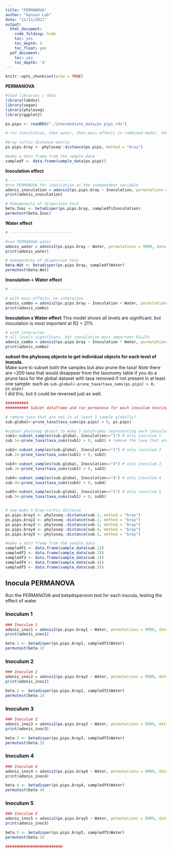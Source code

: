 ---
title: "PERMANOVA"
author: "Hynson Lab"
date: "11/11/2021"
output:
  html_document:
    code_folding: hide
    toc: yes
    toc_depth: 4
    toc_float: yes
  pdf_document:
    toc: yes
    toc_depth: '4'
---
  
```{r setup chunk, setup, warning=FALSE, message=FALSE, fig.align='center', include=FALSE}
knitr::opts_chunk$set(echo = TRUE)
```

**PERMANOVA**
```{r, fig.show='hide', warning=FALSE, message=FALSE, include=FALSE}
#load libraries / data
library(labdsv)
library(vegan)
library(phyloseq)
library(ggplot2)

ps.pips <- readRDS("./intermediate_data/ps.pips.rds")
```

```{r}
# run inoculation, then water, then main effects in combined model, then interaction

#bray curtis distance matrix
ps.pips.bray <- phyloseq::distance(ps.pips, method = "bray")

#make a data frame from the sample_data
sampledf <- data.frame(sample_data(ps.pips))
```

**Inoculation effect** 
```{r}
# ---------------------------
#run PERMANOVA for inoculation as the independent variable
adonis_inoculation = adonis2(ps.pips.bray ~ Inoculation, permutations = 9999, data = sampledf)
print(adonis_inoculation)

# Homogeneity of dispersion test
beta.Inoc <- betadisper(ps.pips.bray, sampledf$Inoculation)
permutest(beta.Inoc)
```

**Water effect** 
```{r}
# ---------------------------

#run PERMANOVA water
adonis_water = adonis2(ps.pips.bray ~ Water, permutations = 9999, data = sampledf)
print(adonis_water)

# Homogeneity of dispersion test
beta.Wat <- betadisper(ps.pips.bray, sampledf$Water)
permutest(beta.Wat)
```

**Inoculation + Water effect** 
```{r}
# ---------------------------

# with main effects, no interacton
adonis_combo = adonis2(ps.pips.bray ~ Inoculation + Water, permutations = 9999, data = sampledf, method = "bray")
print(adonis_combo)

```

**Inoculation x Water effect** 
This model shows all levels are significant, but inoculation is most important at R2 = 21%

```{r}
# with interacton
# all levels significant, but inoculation most important R2=21%
adonis_combo = adonis2(ps.pips.bray ~ Inoculation * Water, permutations = 9999, data = sampledf, method = "bray")
print(adonis_combo)


```

**subset the phyloseq objects to get individual objects for each level of inocula.**  
Make sure to subset both the samples but also prune the taxa!
*Note* there are ~200 taxa that would disappear from the taxonomy table if you do a prune taxa for the global dataset with taxa removed if not present in at least one sample: such as `sub.global<-prune_taxa(taxa_sums(ps.pips) > 0, ps.pips)`  
I did this, but it could be reversed just as well.

```{r, warning=FALSE, message=FALSE}
##########
########## Subset dataframe and run permanova for each inoculum testing for water effect

# remove taxa that are not in at least 1 sample globally?
sub.global<-prune_taxa(taxa_sums(ps.pips) > 0, ps.pips)

#subset phyloseq object to make 5 dataframes representing each inoculation treatment
sub1<-subset_samples(sub.global, Inoculation=="1") # only inoculum 1
sub.1<-prune_taxa(taxa_sums(sub1) > 0, sub1) # remove the taxa that are not in at least 1 sample of inoc. 1

sub2<-subset_samples(sub.global, Inoculation=="2") # only inoculum 2
sub.2<-prune_taxa(taxa_sums(sub1) > 0, sub2)

sub3<-subset_samples(sub.global, Inoculation=="3") # only inoculum 3
sub.3<-prune_taxa(taxa_sums(sub3) > 0, sub3)

sub4<-subset_samples(sub.global, Inoculation=="4") # only inoculum 4
sub.4<-prune_taxa(taxa_sums(sub4) > 0, sub4)

sub5<-subset_samples(sub.global, Inoculation=="5") # only inoculum 5
sub.5<-prune_taxa(taxa_sums(sub1) > 0, sub5)


# now make 5 bray-curtis distance
ps.pips.bray1 <- phyloseq::distance(sub.1, method = "bray")
ps.pips.bray2 <- phyloseq::distance(sub.2, method = "bray")
ps.pips.bray3 <- phyloseq::distance(sub.3, method = "bray")
ps.pips.bray4 <- phyloseq::distance(sub.4, method = "bray")
ps.pips.bray5 <- phyloseq::distance(sub.5, method = "bray")

#make a data frame from the sample_data
sampledf1 <- data.frame(sample_data(sub.1))
sampledf2 <- data.frame(sample_data(sub.2))
sampledf3 <- data.frame(sample_data(sub.3))
sampledf4 <- data.frame(sample_data(sub.4))
sampledf5 <- data.frame(sample_data(sub.5))
```

## Inocula PERMANOVA  
Run the PERMANOVA and betadispersion test for each inocula, testing the effect of water
  
### Inoculum 1
```{r}
### Inoculum 1
adonis_inoc1 = adonis2(ps.pips.bray1 ~ Water, permutations = 9999, data = sampledf1)
print(adonis_inoc1)

beta.1 <- betadisper(ps.pips.bray1, sampledf1$Water)
permutest(beta.1)
```

### Inoculum 2
```{r}
### Inoculum 2
adonis_inoc2 = adonis2(ps.pips.bray2 ~ Water, permutations = 9999, data = sampledf2)
print(adonis_inoc2)

beta.2 <- betadisper(ps.pips.bray2, sampledf2$Water)
permutest(beta.2)
```

### Inoculum 3
```{r}
### Inoculum 3
adonis_inoc3 = adonis2(ps.pips.bray3 ~ Water, permutations = 9999, data = sampledf3)
print(adonis_inoc3)

beta.3 <- betadisper(ps.pips.bray3, sampledf3$Water)
permutest(beta.3)
```

### Inoculum 4
```{r}
### Inoculum 4
adonis_inoc4 = adonis2(ps.pips.bray4 ~ Water, permutations = 9999, data = sampledf4)
print(adonis_inoc4)

beta.4 <- betadisper(ps.pips.bray4, sampledf4$Water)
permutest(beta.4)
```

### Inoculum 5
```{r}
### Inoculum 5
adonis_inoc5 = adonis2(ps.pips.bray5 ~ Water, permutations = 9999, data = sampledf5)
print(adonis_inoc5)

beta.5 <- betadisper(ps.pips.bray5, sampledf5$Water)
permutest(beta.5)

#########################

```